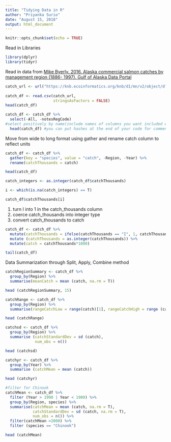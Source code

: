 ```yaml
---
title: "Tidying Data in R"
author: "Priyanka Surio"
date: "August 15, 2018"
output: html_document
---
```


```r
knitr::opts_chunk$set(echo = TRUE)
```

Read in Libraries 

```r
library(dplyr)
library(tidyr)
```

Read in data from [Mike Byerly. 2016. Alaska commercial salmon catches by management region (1886- 1997). Gulf of Alaska Data Portal](https://knb.ecoinformatics.org/#view/df35b.304.2)

```r
catch_url <- url("https://knb.ecoinformatics.org/knb/d1/mn/v2/object/df35b.302.1", method = "libcurl")
                  
catch_df <- read.csv(catch_url, 
                     stringsAsFactors = FALSE)
head(catch_df)
```

```r
catch_df <- catch_df %>% 
  select(-All, -notesRegCode)
#select positively by name(include names of columns you want included without negative sign)
  head(catch_df) #you can put hashes at the end of your code for comments
```

Move from wide to long format using gather and rename catch column to reflect units 


```r
catch_df <- catch_df %>% 
  gather(key = "species", value = "catch", -Region, -Year) %>% 
  rename(catchThousands = catch)

head(catch_df)
```

```r
catch_integers <- as.integer(catch_df$catchThousands)

i <- which(is.na(catch_integers) == T)

catch_df$catchThousands[i]
```
1) turn I into 1 in the catch_thousands column
2) coerce catch_thousands into integer type
3) convert catch_thousands to catch 

```r
catch_df <- catch_df %>% 
  mutate(catchThousands = ifelse(catchThousands == "I", 1, catchThousands)) %>% 
  mutate (catchThousands = as.integer(catchThousands)) %>% 
  mutate(catch = catchThousands*1000)

tail(catch_df)
```
 
Data Summarization through Split, Apply, Combine method


```r
catchRegionSummary <- catch_df %>% 
  group_by(Region) %>% 
  summarise(meanCatch = mean (catch, na.rm = T))

head (catchRegionSummary, 15)
```

```r
catchRange <- catch_df %>% 
  group_by(Region) %>% 
  summarise(rangeCatchLow = range(catch)[1], rangeCatchHigh = range (catch) [2])

head (catchRange)

```

```r
catchsd <- catch_df %>% 
  group_by(Region) %>% 
  summarise (catchStandardDev = sd (catch),
             num_obs = n())

head (catchsd)
```

```r
catchyr <- catch_df %>% 
  group_by(Year) %>% 
  summarise (catchMean = mean (catch))

head (catchyr)
```

```r
#filter for Chinook
catchMean <- catch_df %>% 
  filter (Year > 1990 | Year < 1900) %>% 
  group_by(Region, species) %>% 
  summarise(catchMean = mean (catch, na.rm = T),
            catchStandardDev = sd (catch, na.rm = T),
            num_obs = n()) %>% 
  filter(catchMean >2000) %>% 
  filter (species == "Chinook")

head (catchMean)

```

